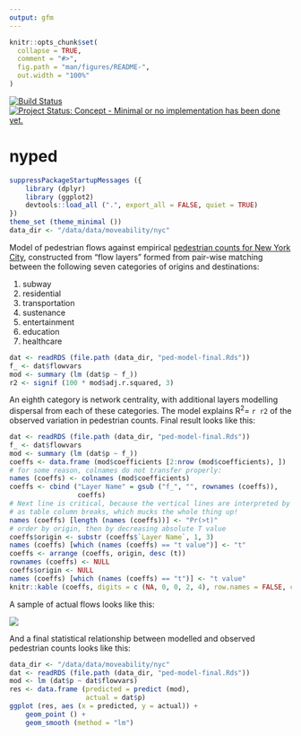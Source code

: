 ```yaml
---
output: gfm
---
```


<!-- README.md is generated from README.Rmd. Please edit that file -->

```r
knitr::opts_chunk$set(
  collapse = TRUE,
  comment = "#>",
  fig.path = "man/figures/README-",
  out.width = "100%"
)
```

[![Build Status](https://travis-ci.org/ATFutures/nyped.svg)](https://travis-ci.org/ATFutures/nyped) 
[![Project Status: Concept - Minimal or no implementation has been done yet.](http://www.repostatus.org/badges/0.1.0/concept.svg)](http://www.repostatus.org/#concept)

# nyped

```r
suppressPackageStartupMessages ({
    library (dplyr)
    library (ggplot2)
    devtools::load_all (".", export_all = FALSE, quiet = TRUE)
})
theme_set (theme_minimal ())
data_dir <- "/data/data/moveability/nyc"
```
Model of pedestrian flows against empirical [pedestrian counts for New York
City](https://www1.nyc.gov/html/dot/html/about/datafeeds.shtml#Pedestrians),
constructed from "flow layers" formed from pair-wise matching between the
following seven categories of origins and destinations:

1. subway
2. residential
3. transportation
4. sustenance
5. entertainment
6. education
7. healthcare

```r
dat <- readRDS (file.path (data_dir, "ped-model-final.Rds"))
f_ <- dat$flowvars
mod <- summary (lm (dat$p ~ f_))
r2 <- signif (100 * mod$adj.r.squared, 3)
```
An eighth category is network centrality, with additional layers modelling
dispersal from each of these categories. The model explains R<sup>2</sup>=
`r r2` of the observed variation in pedestrian counts. Final result looks like
this:


```r
dat <- readRDS (file.path (data_dir, "ped-model-final.Rds"))
f_ <- dat$flowvars
mod <- summary (lm (dat$p ~ f_))
coeffs <- data.frame (mod$coefficients [2:nrow (mod$coefficients), ])
# for some reason, colnames do not transfer properly:
names (coeffs) <- colnames (mod$coefficients)
coeffs <- cbind ("Layer Name" = gsub ("f_", "", rownames (coeffs)),
                 coeffs)
# Next line is critical, because the vertical lines are interpreted by markdown
# as table column breaks, which mucks the whole thing up!
names (coeffs) [length (names (coeffs))] <- "Pr(>t)"
# order by origin, then by decreasing absolute T value
coeffs$origin <- substr (coeffs$`Layer Name`, 1, 3)
names (coeffs) [which (names (coeffs) == "t value")] <- "t"
coeffs <- arrange (coeffs, origin, desc (t))
rownames (coeffs) <- NULL
coeffs$origin <- NULL
names (coeffs) [which (names (coeffs) == "t")] <- "t value"
knitr::kable (coeffs, digits = c (NA, 0, 0, 2, 4), row.names = FALSE, caption = "Table 1. Statistical parameters of final model of pedestrian flows through New York City. (Placeholder only in rendered version)")
```

A sample of actual flows looks like this:

![](./man/figures/flowmap.png)

And a final statistical relationship between modelled and observed pedestrian
counts looks like this:
```r
data_dir <- "/data/data/moveability/nyc"
dat <- readRDS (file.path (data_dir, "ped-model-final.Rds"))
mod <- lm (dat$p ~ dat$flowvars)
res <- data.frame (predicted = predict (mod),
                   actual = dat$p)
ggplot (res, aes (x = predicted, y = actual)) +
    geom_point () +
    geom_smooth (method = "lm")
```

